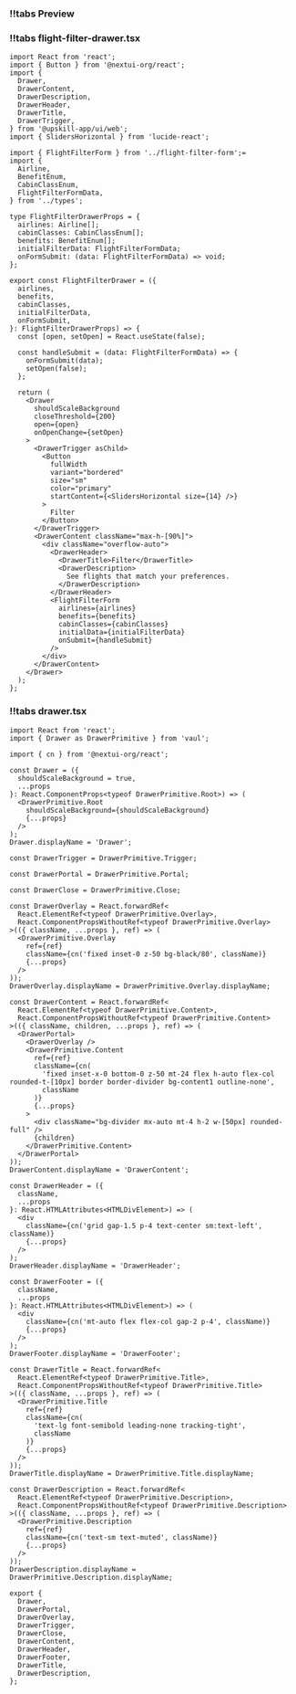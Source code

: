 
<CodeWithTabs sectionName="flight-filter-drawer">

### !!tabs Preview

<FlightFilterDrawerPreview/>

### !!tabs flight-filter-drawer.tsx

```tsx
import React from 'react';
import { Button } from '@nextui-org/react';
import {
  Drawer,
  DrawerContent,
  DrawerDescription,
  DrawerHeader,
  DrawerTitle,
  DrawerTrigger,
} from '@upskill-app/ui/web';
import { SlidersHorizontal } from 'lucide-react';

import { FlightFilterForm } from '../flight-filter-form';=
import {
  Airline,
  BenefitEnum,
  CabinClassEnum,
  FlightFilterFormData,
} from '../types';

type FlightFilterDrawerProps = {
  airlines: Airline[];
  cabinClasses: CabinClassEnum[];
  benefits: BenefitEnum[];
  initialFilterData: FlightFilterFormData;
  onFormSubmit: (data: FlightFilterFormData) => void;
};

export const FlightFilterDrawer = ({
  airlines,
  benefits,
  cabinClasses,
  initialFilterData,
  onFormSubmit,
}: FlightFilterDrawerProps) => {
  const [open, setOpen] = React.useState(false);

  const handleSubmit = (data: FlightFilterFormData) => {
    onFormSubmit(data);
    setOpen(false);
  };

  return (
    <Drawer
      shouldScaleBackground
      closeThreshold={200}
      open={open}
      onOpenChange={setOpen}
    >
      <DrawerTrigger asChild>
        <Button
          fullWidth
          variant="bordered"
          size="sm"
          color="primary"
          startContent={<SlidersHorizontal size={14} />}
        >
          Filter
        </Button>
      </DrawerTrigger>
      <DrawerContent className="max-h-[90%]">
        <div className="overflow-auto">
          <DrawerHeader>
            <DrawerTitle>Filter</DrawerTitle>
            <DrawerDescription>
              See flights that match your preferences.
            </DrawerDescription>
          </DrawerHeader>
          <FlightFilterForm
            airlines={airlines}
            benefits={benefits}
            cabinClasses={cabinClasses}
            initialData={initialFilterData}
            onSubmit={handleSubmit}
          />
        </div>
      </DrawerContent>
    </Drawer>
  );
};

```

### !!tabs drawer.tsx
```tsx
import React from 'react';
import { Drawer as DrawerPrimitive } from 'vaul';

import { cn } from '@nextui-org/react';

const Drawer = ({
  shouldScaleBackground = true,
  ...props
}: React.ComponentProps<typeof DrawerPrimitive.Root>) => (
  <DrawerPrimitive.Root
    shouldScaleBackground={shouldScaleBackground}
    {...props}
  />
);
Drawer.displayName = 'Drawer';

const DrawerTrigger = DrawerPrimitive.Trigger;

const DrawerPortal = DrawerPrimitive.Portal;

const DrawerClose = DrawerPrimitive.Close;

const DrawerOverlay = React.forwardRef<
  React.ElementRef<typeof DrawerPrimitive.Overlay>,
  React.ComponentPropsWithoutRef<typeof DrawerPrimitive.Overlay>
>(({ className, ...props }, ref) => (
  <DrawerPrimitive.Overlay
    ref={ref}
    className={cn('fixed inset-0 z-50 bg-black/80', className)}
    {...props}
  />
));
DrawerOverlay.displayName = DrawerPrimitive.Overlay.displayName;

const DrawerContent = React.forwardRef<
  React.ElementRef<typeof DrawerPrimitive.Content>,
  React.ComponentPropsWithoutRef<typeof DrawerPrimitive.Content>
>(({ className, children, ...props }, ref) => (
  <DrawerPortal>
    <DrawerOverlay />
    <DrawerPrimitive.Content
      ref={ref}
      className={cn(
        'fixed inset-x-0 bottom-0 z-50 mt-24 flex h-auto flex-col rounded-t-[10px] border border-divider bg-content1 outline-none',
        className
      )}
      {...props}
    >
      <div className="bg-divider mx-auto mt-4 h-2 w-[50px] rounded-full" />
      {children}
    </DrawerPrimitive.Content>
  </DrawerPortal>
));
DrawerContent.displayName = 'DrawerContent';

const DrawerHeader = ({
  className,
  ...props
}: React.HTMLAttributes<HTMLDivElement>) => (
  <div
    className={cn('grid gap-1.5 p-4 text-center sm:text-left', className)}
    {...props}
  />
);
DrawerHeader.displayName = 'DrawerHeader';

const DrawerFooter = ({
  className,
  ...props
}: React.HTMLAttributes<HTMLDivElement>) => (
  <div
    className={cn('mt-auto flex flex-col gap-2 p-4', className)}
    {...props}
  />
);
DrawerFooter.displayName = 'DrawerFooter';

const DrawerTitle = React.forwardRef<
  React.ElementRef<typeof DrawerPrimitive.Title>,
  React.ComponentPropsWithoutRef<typeof DrawerPrimitive.Title>
>(({ className, ...props }, ref) => (
  <DrawerPrimitive.Title
    ref={ref}
    className={cn(
      'text-lg font-semibold leading-none tracking-tight',
      className
    )}
    {...props}
  />
));
DrawerTitle.displayName = DrawerPrimitive.Title.displayName;

const DrawerDescription = React.forwardRef<
  React.ElementRef<typeof DrawerPrimitive.Description>,
  React.ComponentPropsWithoutRef<typeof DrawerPrimitive.Description>
>(({ className, ...props }, ref) => (
  <DrawerPrimitive.Description
    ref={ref}
    className={cn('text-sm text-muted', className)}
    {...props}
  />
));
DrawerDescription.displayName = DrawerPrimitive.Description.displayName;

export {
  Drawer,
  DrawerPortal,
  DrawerOverlay,
  DrawerTrigger,
  DrawerClose,
  DrawerContent,
  DrawerHeader,
  DrawerFooter,
  DrawerTitle,
  DrawerDescription,
};

```
</CodeWithTabs>

